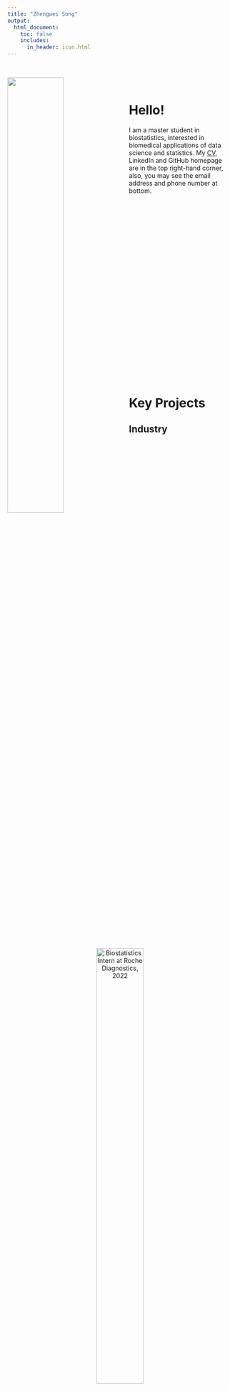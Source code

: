 ```yaml
---
title: "Zhengwei Song"
output: 
  html_document:
    toc: false
    includes: 
      in_header: icon.html
---
```


&nbsp;

<img src="images/self.jpg" style="width:50%; margin: 0px 20px 0px 0px" align="left">

&nbsp;

# Hello!

I am a master student in biostatistics, interested in biomedical applications of data science and statistics. My [CV](CV/CV_Jun2023.pdf), LinkedIn and GitHub homepage are in the top right-hand corner, also, you may see the email address and phone number at bottom.

<p style="margin-bottom: 450px;"></p>

# Key Projects

## Industry

&nbsp;

<div style="text-align: center;">
![Biostatistics Intern at Roche Diagnostics, 2022](images/roche.jpg){width=50%}
</div>

&nbsp;

- Mixed-effect modeling: [GitHub](https://github.com/Genentech/jmpost)

## Coursework

- Exploratory Statistic: [Website](https://zhengweisong98.github.io/p8105_final_project/)

- Linear Modeling: [Report](projects/linear reg.pdf)

- Monte Carlo Simulation: [Report](projects/MC simulation report.pdf), [Slide](projects/MC simulation.pdf)

- Newton-Raphson Algorithm: [Report](projects/Newton report.pdf), [Slide](projects/Newton.pdf)

- MCMC: [Report](projects/MCMC report.pdf), [Slide](projects/MCMC.pdf)

# Contact
<i class="fas fa-phone"></i> Tel: +1 (332)-256-6895

<i class="fas fa-envelope"></i> Email: <zs2539@cumc.columbia.edu>

<i class="fa-solid fa-map-location-dot"></i> Address: Tower 3 #19F, 100 Haven Ave, New York, NY 10032